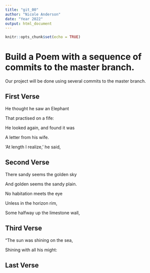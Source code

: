 ```yaml
---
title: "git_00"
author: "Nicole Anderson"
date: "Year 2022"
output: html_document
---
```


```r
knitr::opts_chunk$set(echo = TRUE)
```
# Build a Poem with a sequence of commits to the master branch.
Our project will be done using several commits to the master branch.
<!-- Do not modify or change any text in "!--" bracketed areas such as this --- these are instructions to
you, if you change any of this the git program will notice it and compromise your git merging strategy !-->

## First Verse 
He thought he saw an Elephant

That practised on a fife:

He looked again, and found it was

A letter from his wife.

'At length I realize,' he said, 

## Second Verse
There sandy seems the golden sky

And golden seems the sandy plain.

No habitation meets the eye

Unless in the horizon rim,

Some halfway up the limestone wall,

## Third Verse
"The sun was shining on the sea,
      
Shining with all his might:

## Last Verse
<!--Put a short poem of your choice 8-20 lines,here!-->
